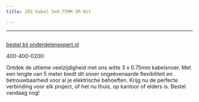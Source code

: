 ```yaml
---
title: ZOS Kabel 3x0.75MM 5M Wit

---
```



---


<Image src={imageProduct} width={imageProduct.width} alt="" />

[bestel bij onderdelenexpert.nl](https://www.onderdelenexpert.nl/zos-kabel-3x0-75mm-5m-wit-0300515)

400-400-0200

Ontdek de ultieme veelzijdigheid met ons witte 3 x 0.75mm kabelsnoer. Met een lengte van 5 meter biedt dit snoer ongeëvenaarde flexibiliteit en betrouwbaarheid voor al je elektrische behoeften. Krijg nu de perfecte verbinding voor elk project, of het nu thuis, op kantoor of elders is. Bestel vandaag nog!

